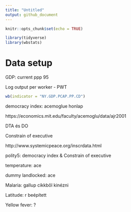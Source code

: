 ```yaml
---
title: "Untitled"
output: github_document
---
```


```r
knitr::opts_chunk$set(echo = TRUE)
```

```r
library(tidyverse)
library(wbstats)
```

# Data setup

GDP: current ppp 95

Log output per worker - PWT

```r
wb(indicator = "NY.GDP.PCAP.PP.CD")
```

democracy index: acemoglue honlap

https://economics.mit.edu/faculty/acemoglu/data/ajr2001

DTA és DO

Constrain of executive

http://www.systemicpeace.org/inscrdata.html

polity5: democracy index & Constrain of executive

temperature: ace

dummy landlocked: ace

Malaria: gallup cikkből kinézni 

Latitude: r beépített

Yellow fever: ?





